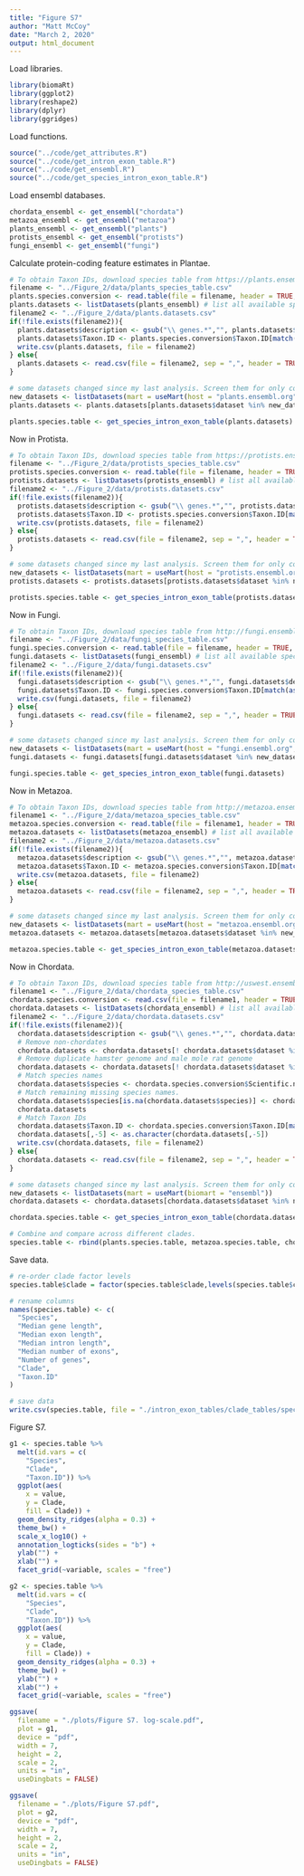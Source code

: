 ---
title: "Figure S7"
author: "Matt McCoy"
date: "March 2, 2020"
output: html_document
---
  
Load libraries.
```{r}
library(biomaRt)
library(ggplot2)
library(reshape2)
library(dplyr)
library(ggridges)
```

Load functions.
```{r}
source("../code/get_attributes.R")
source("../code/get_intron_exon_table.R")
source("../code/get_ensembl.R")
source("../code/get_species_intron_exon_table.R")
```

Load ensembl databases.
```{r}
chordata_ensembl <- get_ensembl("chordata")
metazoa_ensembl <- get_ensembl("metazoa")
plants_ensembl <- get_ensembl("plants")
protists_ensembl <- get_ensembl("protists")
fungi_ensembl <- get_ensembl("fungi")
```

Calculate protein-coding feature estimates in Plantae.
```{r}
# To obtain Taxon IDs, download species table from https://plants.ensembl.org/species.html.
filename <- "../Figure_2/data/plants_species_table.csv"
plants.species.conversion <- read.table(file = filename, header = TRUE, sep = ",")
plants.datasets <- listDatasets(plants_ensembl) # list all available species
filename2 <- "../Figure_2/data/plants.datasets.csv"
if(!file.exists(filename2)){
  plants.datasets$description <- gsub("\\ genes.*","", plants.datasets$description) # reformat names
  plants.datasets$Taxon.ID <- plants.species.conversion$Taxon.ID[match(as.character(plants.datasets$description), as.character(plants.species.conversion$Name))] # match Taxon IDs
  write.csv(plants.datasets, file = filename2)
} else{
  plants.datasets <- read.csv(file = filename2, sep = ",", header = TRUE, row.names = 1, stringsAsFactors = FALSE)
}

# some datasets changed since my last analysis. Screen them for only consistent ones:
new_datasets <- listDatasets(mart = useMart(host = "plants.ensembl.org", biomart = "plants_mart"))
plants.datasets <- plants.datasets[plants.datasets$dataset %in% new_datasets$dataset,]

plants.species.table <- get_species_intron_exon_table(plants.datasets)
```

Now in Protista.
```{r}
# To obtain Taxon IDs, download species table from https://protists.ensembl.org/species.html.
filename <- "../Figure_2/data/protists_species_table.csv"
protists.species.conversion <- read.table(file = filename, header = TRUE, sep = ",")
protists.datasets <- listDatasets(protists_ensembl) # list all available species
filename2 <- "../Figure_2/data/protists.datasets.csv"
if(!file.exists(filename2)){
  protists.datasets$description <- gsub("\\ genes.*","", protists.datasets$description) # reformat names
  protists.datasets$Taxon.ID <- protists.species.conversion$Taxon.ID[match(as.character(protists.datasets$description), as.character(protists.species.conversion$Name))] # match Taxon IDs
  write.csv(protists.datasets, file = filename2)
} else{
  protists.datasets <- read.csv(file = filename2, sep = ",", header = TRUE, row.names = 1, stringsAsFactors = FALSE)
}

# some datasets changed since my last analysis. Screen them for only consistent ones:
new_datasets <- listDatasets(mart = useMart(host = "protists.ensembl.org", biomart = "protists_mart"))
protists.datasets <- protists.datasets[protists.datasets$dataset %in% new_datasets$dataset,]

protists.species.table <- get_species_intron_exon_table(protists.datasets)
```

Now in Fungi.
```{r}
# To obtain Taxon IDs, download species table from http://fungi.ensembl.org/species.html.
filename <- "../Figure_2/data/fungi_species_table.csv"
fungi.species.conversion <- read.table(file = filename, header = TRUE, sep = ",")
fungi.datasets <- listDatasets(fungi_ensembl) # list all available species
filename2 <- "../Figure_2/data/fungi.datasets.csv"
if(!file.exists(filename2)){
  fungi.datasets$description <- gsub("\\ genes.*","", fungi.datasets$description) # reformat names
  fungi.datasets$Taxon.ID <- fungi.species.conversion$Taxon.ID[match(as.character(fungi.datasets$description), as.character(fungi.species.conversion$Name))] # match Taxon IDs
  write.csv(fungi.datasets, file = filename2)
} else{
  fungi.datasets <- read.csv(file = filename2, sep = ",", header = TRUE, row.names = 1, stringsAsFactors = FALSE)
}

# some datasets changed since my last analysis. Screen them for only consistent ones:
new_datasets <- listDatasets(mart = useMart(host = "fungi.ensembl.org", biomart = "fungi_mart"))
fungi.datasets <- fungi.datasets[fungi.datasets$dataset %in% new_datasets$dataset,]

fungi.species.table <- get_species_intron_exon_table(fungi.datasets)
```

Now in Metazoa.
```{r}
# To obtain Taxon IDs, download species table from http://metazoa.ensembl.org/species.html.
filename1 <- "../Figure_2/data/metazoa_species_table.csv"
metazoa.species.conversion <- read.table(file = filename1, header = TRUE, sep = ",")
metazoa.datasets <- listDatasets(metazoa_ensembl) # list all available species
filename2 <- "../Figure_2/data/metazoa.datasets.csv"
if(!file.exists(filename2)){
  metazoa.datasets$description <- gsub("\\ genes.*","", metazoa.datasets$description) # reformat names
  metazoa.datasets$Taxon.ID <- metazoa.species.conversion$Taxon.ID[match(as.character(metazoa.datasets$description), as.character(metazoa.species.conversion$Name))] # match Taxon IDs
  write.csv(metazoa.datasets, file = filename2)
} else{
  metazoa.datasets <- read.csv(file = filename2, sep = ",", header = TRUE, row.names = 1, stringsAsFactors = FALSE)
}

# some datasets changed since my last analysis. Screen them for only consistent ones:
new_datasets <- listDatasets(mart = useMart(host = "metazoa.ensembl.org", biomart = "metazoa_mart"))
metazoa.datasets <- metazoa.datasets[metazoa.datasets$dataset %in% new_datasets$dataset,]

metazoa.species.table <- get_species_intron_exon_table(metazoa.datasets)
```

Now in Chordata.
```{r}
# To obtain Taxon IDs, download species table from http://uswest.ensembl.org/info/about/species.html. I added some missing taxonomy information.
filename1 <- "../Figure_2/data/chordata_species_table.csv"
chordata.species.conversion <- read.csv(file = filename1, header = TRUE)
chordata.datasets <- listDatasets(chordata_ensembl) # list all available species
filename2 <- "../Figure_2/data/chordata.datasets.csv"
if(!file.exists(filename2)){
  chordata.datasets$description <- gsub("\\ genes.*","", chordata.datasets$description) # reformat names
  # Remove non-chordates
  chordata.datasets <- chordata.datasets[! chordata.datasets$dataset %in% c("celegans_gene_ensembl", "dmelanogaster_gene_ensembl", "scerevisiae_gene_ensembl"),]
  # Remove duplicate hamster genome and male mole rat genome
  chordata.datasets <- chordata.datasets[! chordata.datasets$dataset %in% c("cchok1gshd_gene_ensembl", "hmale_gene_ensembl"),]
  # Match species names
  chordata.datasets$species <- chordata.species.conversion$Scientific.name[match(as.character(chordata.datasets$description), as.character(chordata.species.conversion$Common.name))]
  # Match remaining missing species names.
  chordata.datasets$species[is.na(chordata.datasets$species)] <- chordata.species.conversion$Scientific.name[match(subset(chordata.datasets, is.na(species))$version, as.character(chordata.species.conversion$Ensembl.Assembly))]
  chordata.datasets
  # Match Taxon IDs
  chordata.datasets$Taxon.ID <- chordata.species.conversion$Taxon.ID[match(as.character(chordata.datasets$species), as.character(chordata.species.conversion$Scientific.name))]
  chordata.datasets[,-5] <- as.character(chordata.datasets[,-5])
  write.csv(chordata.datasets, file = filename2)
} else{
  chordata.datasets <- read.csv(file = filename2, sep = ",", header = TRUE, row.names = 1, stringsAsFactors = FALSE)
}

# some datasets changed since my last analysis. Screen them for only consistent ones:
new_datasets <- listDatasets(mart = useMart(biomart = "ensembl"))
chordata.datasets <- chordata.datasets[chordata.datasets$dataset %in% new_datasets$dataset,]

chordata.species.table <- get_species_intron_exon_table(chordata.datasets)
```

```{r}
# Combine and compare across different clades.
species.table <- rbind(plants.species.table, metazoa.species.table, chordata.species.table, fungi.species.table, protists.species.table)
```

Save data.
```{r}
# re-order clade factor levels
species.table$clade = factor(species.table$clade,levels(species.table$clade)[c(4,5,1,2,3)])

# rename columns
names(species.table) <- c(
  "Species",
  "Median gene length",
  "Median exon length",
  "Median intron length",
  "Median number of exons",
  "Number of genes", 
  "Clade", 
  "Taxon.ID"
)

# save data
write.csv(species.table, file = "./intron_exon_tables/clade_tables/species_intron-exon_table.csv")
```

Figure S7.
```{r}
g1 <- species.table %>%
  melt(id.vars = c(
    "Species", 
    "Clade",
    "Taxon.ID")) %>%
  ggplot(aes(
    x = value,
    y = Clade,
    fill = Clade)) +
  geom_density_ridges(alpha = 0.3) +
  theme_bw() +
  scale_x_log10() + 
  annotation_logticks(sides = "b") +
  ylab("") +
  xlab("") +
  facet_grid(~variable, scales = "free")

g2 <- species.table %>%
  melt(id.vars = c(
    "Species", 
    "Clade",
    "Taxon.ID")) %>%
  ggplot(aes(
    x = value,
    y = Clade,
    fill = Clade)) +
  geom_density_ridges(alpha = 0.3) +
  theme_bw() +
  ylab("") +
  xlab("") +
  facet_grid(~variable, scales = "free")

ggsave(
  filename = "./plots/Figure S7. log-scale.pdf",
  plot = g1,
  device = "pdf",
  width = 7,
  height = 2,
  scale = 2,
  units = "in",
  useDingbats = FALSE)

ggsave(
  filename = "./plots/Figure S7.pdf",
  plot = g2,
  device = "pdf",
  width = 7,
  height = 2,
  scale = 2,
  units = "in",
  useDingbats = FALSE)
```